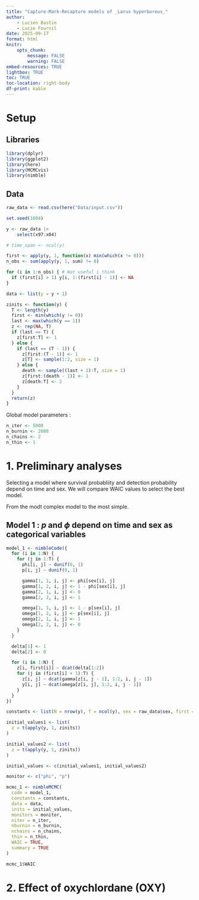```yaml
---
title: "Capture-Mark-Recapture models of _Larus hyperboreus_"
author: 
    - Lucien Bastin
    - Lucie Fournil
date: 2025-09-17
format: html
knitr:
    opts_chunk:
        message: FALSE
        warning: FALSE
embed-resources: TRUE
lightbox: TRUE
toc: TRUE
toc-location: right-body
df-print: kable
---
```


# Setup

## Libraries

```r
library(dplyr)
library(ggplot2)
library(here)
library(MCMCvis)
library(nimble)
```

## Data

```r
raw_data <- read.csv(here("Data/input.csv"))
```

```r
set.seed(1604)
```

```r
y <- raw_data |>
    select(x97:x04)

# time_span <- ncol(y)

first <- apply(y, 1, function(x) min(which(x != 0)))
n_obs <- sum(apply(y, 1, sum) != 0)

for (i in 1:n_obs) { # Not useful i think
  if (first[i] > 1) y[i, 1:(first[i] - 1)] <- NA
}
```

```r
data <- list(y = y + 1)
```

```r
zinits <- function(y) {
  T <- length(y)
  first <- min(which(y != 0))
  last <- max(which(y == 1))
  z <- rep(NA, T)
  if (last == T) {
    z[first:T] <- 1
  } else {
    if (last == (T - 1)) {
      z[first:(T - 1)] <- 1
      z[T] <- sample(1:2, size = 1)
    } else {
      death <- sample((last + 1):T, size = 1)
      z[first:(death - 1)] <- 1
      z[death:T] <- 2
    }
  }
  return(z)
}
```

Global model parameters :

```r
n_iter <- 5000
n_burnin <- 2000
n_chains <- 2
n_thin <- 1
```

# 1. Preliminary analyses

Selecting a model where survival probabliity and detection probability depend on time and sex. We will compare WAIC values to select the best model.

From the modt complex model to the most simple.

## Model 1 : $p$ and $\phi$ depend on time and sex as categorical variables

```r
model_1 <- nimbleCode({
  for (i in 1:N) {
    for (j in 1:T) {
      phi[i, j] ~ dunif(0, 1)
      p[i, j] ~ dunif(0, 1)

      gamma[1, 1, i, j] <- phi[sex[i], j]
      gamma[1, 2, i, j] <- 1 - phi[sex[i], j]
      gamma[2, 1, i, j] <- 0
      gamma[2, 2, i, j] <- 1

      omega[1, 1, i, j] <- 1 - p[sex[i], j]
      omega[1, 2, i, j] <- p[sex[i], j]
      omega[2, 1, i, j] <- 1
      omega[2, 2, i, j] <- 0
    }
  }

  delta[1] <- 1
  delta[2] <- 0

  for (i in 1:N) {
    z[i, first[i]] ~ dcat(delta[1:2])
    for (j in (first[i] + 1):T) {
      z[i, j] ~ dcat(gamma[z[i, j - 1], 1:2, i, j - 1])
      y[i, j] ~ dcat(omega[z[i, j], 1:2, i, j - 1])
    }
  }
})
```

```r
constants <- list(N = nrow(y), T = ncol(y), sex = raw_data$sex, first = first)
```

```r
initial_values1 <- list(
  z = t(apply(y, 1, zinits))
)

initial_values2 <- list(
  z = t(apply(y, 1, zinits))
)

initial_values <- c(initial_values1, initial_values2)
```

```r
monitor <- c("phi", "p")
```

```r
mcmc_1 <- nimbleMCMC(
  code = model_1,
  constants = constants,
  data = data,
  inits = initial_values,
  monitors = monitor,
  niter = n_iter,
  nburnin = n_burnin,
  nchains = n_chains,
  thin = n_thin,
  WAIC = TRUE,
  summary = TRUE
)
```

```r
mcmc_1$WAIC
```

# 2. Effect of oxychlordane (OXY)

